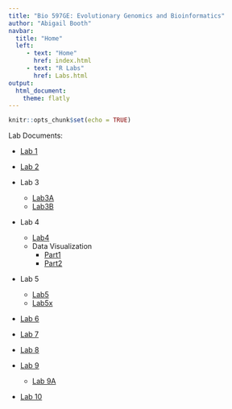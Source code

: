 ```yaml
---
title: "Bio 597GE: Evolutionary Genomics and Bioinformatics"
author: "Abigail Booth"
navbar:
  title: "Home"
  left:
     - text: "Home"
       href: index.html
     - text: "R Labs"
       href: Labs.html
output: 
  html_document:
    theme: flatly
---
```


```r
knitr::opts_chunk$set(echo = TRUE)
```

Lab Documents:

* [Lab 1](lab1_AbigailBooth.html)

* [Lab 2](lab2_alb.html)

* Lab 3
  + [Lab3A](lab3A_alb.html)
  + [Lab3B](lab3B_alb.html)
  
* Lab 4
  + [Lab4](lab4_alb.html)
  + Data Visualization
    + [Part1](lab4A_alb.html)
    + [Part2](lab5A_alb.html)
    
* Lab 5
  + [Lab5](lab5_alb.html)
  + [Lab5x](lab5_extra.html)
  
* [Lab 6](lab6_alb.html)
  
* [Lab 7](lab7_alb.html)
  
* [Lab 8](lab8_alb.html)

* [Lab 9](lab9.html)
  + [Lab 9A](lab9A_alb.html)
  
* [Lab 10](lab10_alb.html)
  
